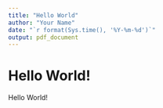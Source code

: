 ```yaml
---
title: "Hello World"
author: "Your Name"
date: "`r format(Sys.time(), '%Y-%m-%d')`"
output: pdf_document
---
```


# Hello World!

Hello World!